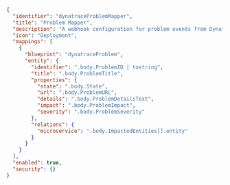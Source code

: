```json showLineNumbers
{
  "identifier": "dynatraceProblemMapper",
  "title": "Problem Mapper",
  "description": "A webhook configuration for problem events from Dynatrace",
  "icon": "Deployment",
  "mappings": [
    {
      "blueprint": "dynatraceProblem",
      "entity": {
        "identifier": ".body.ProblemID | tostring",
        "title": ".body.ProblemTitle",
        "properties": {
          "state": ".body.State",
          "url": ".body.ProblemURL",
          "details": ".body.ProblemDetailsText",
          "impact": ".body.ProblemImpact",
          "severity": ".body.ProblemSeverity"
        },
        "relations": {
          "microservice": ".body.ImpactedEntities[].entity"
        }
      }
    }
  ],
  "enabled": true,
  "security": {}
}
```
